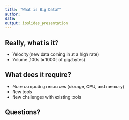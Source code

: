 ```yaml
---
title: "What is Big Data?"
author: 
date: 
output: ioslides_presentation
---
```


## Really, what is it?

- Velocity (new data coming in at a high rate)
- Volume (100s to 1000s of gigabytes)

## What does it require?

- More computing resources (storage, CPU, and memory)
- New tools
- New challenges with existing tools

## Questions?
